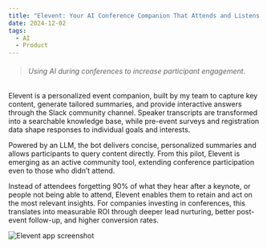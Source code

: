 ```yaml
---
title: "Elevent: Your AI Conference Companion That Attends and Listens for You"
date: 2024-12-02
tags:
  - AI
  - Product
---
```



>###### Using AI during conferences to increase participant engagement. 

Elevent is a personalized event companion, built by my team to capture key content, generate tailored summaries, and provide interactive answers through the Slack community channel. Speaker transcripts are transformed into a searchable knowledge base, while pre-event surveys and registration data shape responses to individual goals and interests.

Powered by an LLM, the bot delivers concise, personalized summaries and allows participants to query content directly. From this pilot, Elevent is emerging as an active community tool, extending conference participation even to those who didn’t attend.

Instead of attendees forgetting 90% of what they hear after a keynote, or people not being able to attend, Elevent enables them to retain and act on the most relevant insights. For companies investing in conferences, this translates into measurable ROI through deeper lead nurturing, better post-event follow-up, and higher conversion rates.

![Elevent app screenshot](./elevent-hero.png)